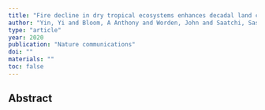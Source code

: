 ```yaml
---
title: "Fire decline in dry tropical ecosystems enhances decadal land carbon sink"
author: "Yin, Yi and Bloom, A Anthony and Worden, John and Saatchi, Sassan and Yang, Yan and Williams, Mathew and Liu, Junjie and Jiang, Zhe and Worden, Helen and Bowman, Kevin and others"
type: "article"
year: 2020
publication: "Nature communications"
doi: ""
materials: ""
toc: false
---
```


## Abstract

